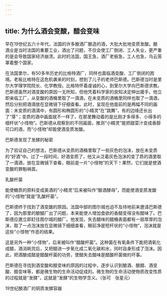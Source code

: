 ```yaml
---
---
---
```

title: 为什么酒会变酸，醋会变味
---




早在19世纪五六十年代，法国的许多酿酒厂酿造的酒，大批大批地变质发酸。酿酒业是当时法国的重要工业，酒出了问题，不仅会使工厂倒闭、工人失业，更严重的是会导致国家经济崩溃。此时的法国，国王急，酒厂老板急，工人也急，乌云笼罩着整个国家。

在法国里尔，有50多年历史的比格特酒厂，同样也面临酒变酸、工厂倒闭的困境。老板比格特在这危机袭来的时刻，想到了儿子的老师巴斯德。巴斯德当时是里尔大学理学院院长、化学教授。比格特怀着虔诚的心，到里尔大学向巴斯德求教。巴斯德虽然对酒变酸的原因一无所知，但他凭着科学家的良知决定伸出援手。他立即亲临工厂，从变酸的酒桶里取了一滴酒，在未变质的酒桶里同样也取了一滴酒，然后分别把酒滴放在显微镜下仔细查看。此时，呈现在他面前的是两幅不同的画面：未变质的酒滴中，有圆形和椭圆形的“小精灵”在“跳舞”，有的边缘还长出了“芽”；变质的酒中画面就不一样了，在那里舞动着的是比刚才多得多、小得多的细杆状“小怪物”。巴斯德从观察到的不同画面，推测“小精灵”能把甜菜汁变成香醇可口的酒，而“小怪物”却能使酒变质发酸。

巴斯德发现了发酵的秘密



为了验证自己的想法，巴斯德从变质的酒桶里取了一些灰色的泡沫，放在未变质的“好酒”中。过了一段时间，好酒变质了，他又从泛着灰色泡沫的变了质的酒里取了一滴酒，放在显微镜下查看，眼前是一片“小怪物”的天下！果然，它们就是使酒变酸的罪魁祸首。

乳酸杆菌



能使糖质的原料变成美酒的“小精灵”后来被叫作“酿酒酵母”，而能使酒变质发酸的“小怪物”就是“乳酸杆菌”。

巴斯德终于找到了酒变酸的原因。法国中部的图尔城也迫不及待地前来邀请巴斯德了，因为那里的酿醋厂出了问题，本来能使人增加食欲的香醋变得没有醋味了。巴斯德应邀立即赶往图尔城的醋厂。他发现，失去醋味的醋桶表面都有一层厚厚的泡沫，取了一点泡沫放在显微镜下细细查看，眼前净是短杆状的“小怪物”，泡沫就是这些“小怪物”作恶的结果。

这是另外一种“小怪物”，后来被叫作“醋酸杆菌”。这种菌在有氧条件下能把酒氧化成醋，酒消耗完后，又把醋进一步氧化成二氧化碳和水，同时自身形成了泡沫。因此，把酒酿成醋是醋酸杆菌的功劳，使醋失去醋味是醋酸杆菌做的坏事。

巴斯德在寻找到酒变酸和醋变味的原因的过程中，逐步认识到酿酒、酿醋、酒变酸、醋变味等，都是微生物的生命活动促成的。微生物的生命活动使物质改变性质的过程就是“发酵”，这就是“发酵”的生物学含义。（张可　张星元）

19世纪酿酒厂的铜质发酵容器